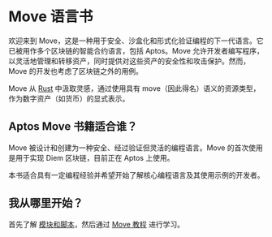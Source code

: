# Move 语言书

欢迎来到 Move，这是一种用于安全、沙盒化和形式化验证编程的下一代语言。它已被用作多个区块链的智能合约语言，包括 Aptos。Move 允许开发者编写程序，以灵活地管理和转移资产，同时提供对这些资产的安全性和攻击保护。然而，Move 的开发也考虑了区块链之外的用例。

Move 从 [Rust](https://www.rust-lang.org/) 中汲取灵感，通过使用具有 move（因此得名）语义的资源类型，作为数字资产（如货币）的显式表示。

## Aptos Move 书籍适合谁？

Move 被设计和创建为一种安全、经过验证但灵活的编程语言。Move 的首次使用是用于实现 Diem 区块链，目前正在 Aptos 上使用。

本书适合具有一定编程经验并希望开始了解核心编程语言及其使用示例的开发者。

## 我从哪里开始？

首先了解 [模块和脚本](book/modules-and-scripts.mdx)，然后通过 [Move 教程](book/move-tutorial.mdx) 进行学习。 